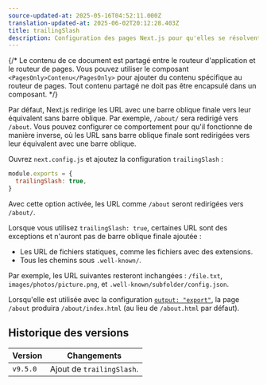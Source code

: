 ```yaml
---
source-updated-at: 2025-05-16T04:52:11.000Z
translation-updated-at: 2025-06-02T20:12:28.403Z
title: trailingSlash
description: Configuration des pages Next.js pour qu'elles se résolvent avec ou sans barre oblique finale.
---
```


{/* Le contenu de ce document est partagé entre le routeur d'application et le routeur de pages. Vous pouvez utiliser le composant `<PagesOnly>Contenu</PagesOnly>` pour ajouter du contenu spécifique au routeur de pages. Tout contenu partagé ne doit pas être encapsulé dans un composant. */}

Par défaut, Next.js redirige les URL avec une barre oblique finale vers leur équivalent sans barre oblique. Par exemple, `/about/` sera redirigé vers `/about`. Vous pouvez configurer ce comportement pour qu'il fonctionne de manière inverse, où les URL sans barre oblique finale sont redirigées vers leur équivalent avec une barre oblique.

Ouvrez `next.config.js` et ajoutez la configuration `trailingSlash` :

```js filename="next.config.js"
module.exports = {
  trailingSlash: true,
}
```

Avec cette option activée, les URL comme `/about` seront redirigées vers `/about/`.

Lorsque vous utilisez `trailingSlash: true`, certaines URL sont des exceptions et n'auront pas de barre oblique finale ajoutée :

- Les URL de fichiers statiques, comme les fichiers avec des extensions.
- Tous les chemins sous `.well-known/`.

Par exemple, les URL suivantes resteront inchangées : `/file.txt`, `images/photos/picture.png`, et `.well-known/subfolder/config.json`.

Lorsqu'elle est utilisée avec la configuration [`output: "export"`](/docs/app/guides/static-exports), la page `/about` produira `/about/index.html` (au lieu de `/about.html` par défaut).

## Historique des versions

| Version  | Changements                |
| -------- | ---------------------- |
| `v9.5.0` | Ajout de `trailingSlash`. |